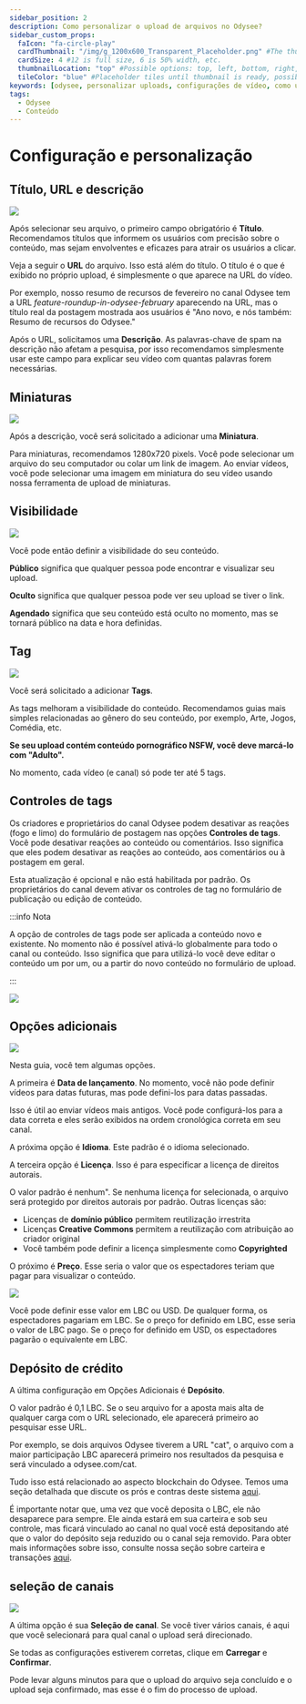 ---
sidebar_position: 2
description: Como personalizar o upload de arquivos no Odysee?
sidebar_custom_props:
  faIcon: "fa-circle-play"
  cardThumbnail: "/img/g_1200x600_Transparent_Placeholder.png" #The thumbnail on the category card.
  cardSize: 4 #12 is full size, 6 is 50% width, etc.
  thumbnailLocation: "top" #Possible options: top, left, bottom, right, none
  tileColor: "blue" #Placeholder tiles until thumbnail is ready, possible options: blue, cream, darkpurple, lightpurple, mauve, orange, pink, none
keywords: [odysee, personalizar uploads, configurações de vídeo, como usar uma miniatura no odysee, usar tags no odysee, como fazer upload de uma miniatura, como configurar tags no odysee, como definir um título no odysee]
tags:
  - Odysee
  - Conteúdo
---

# Configuração e personalização

## Título, URL e descrição

![](https://thumbs.odycdn.com/66e2b4af79d93820e89423a1b2a7df5a.webp)

Após selecionar seu arquivo, o primeiro campo obrigatório é **Título**. Recomendamos títulos que informem os usuários com precisão sobre o conteúdo, mas sejam envolventes e eficazes para atrair os usuários a clicar.

Veja a seguir o **URL** do arquivo. Isso está além do título. O título é o que é exibido no próprio upload, é simplesmente o que aparece na URL do vídeo.

Por exemplo, nosso resumo de recursos de fevereiro no canal Odysee tem a URL *feature-roundup-in-odysee-february* aparecendo na URL, mas o título real da postagem mostrada aos usuários é "Ano novo, e nós também: Resumo de recursos do Odysee."

Após o URL, solicitamos uma **Descrição**. As palavras-chave de spam na descrição não afetam a pesquisa, por isso recomendamos simplesmente usar este campo para explicar seu vídeo com quantas palavras forem necessárias.

## Miniaturas

![](https://thumbs.odycdn.com/111a2ceb1e4c2126b586e82387455a59.webp)

Após a descrição, você será solicitado a adicionar uma **Miniatura**.

Para miniaturas, recomendamos 1280x720 pixels. Você pode selecionar um arquivo do seu computador ou colar um link de imagem. Ao enviar vídeos, você pode selecionar uma imagem em miniatura do seu vídeo usando nossa ferramenta de upload de miniaturas.

## Visibilidade

![](https://thumbs.odycdn.com/2ca78f88a67b139646ba1726048c21e4.webp)

Você pode então definir a visibilidade do seu conteúdo.

**Público** significa que qualquer pessoa pode encontrar e visualizar seu upload.

**Oculto** significa que qualquer pessoa pode ver seu upload se tiver o link.

**Agendado** significa que seu conteúdo está oculto no momento, mas se tornará público na data e hora definidas.

## Tag

![](https://thumbs.odycdn.com/8cd7cd30cd090c3e746283d07422007c.webp)

Você será solicitado a adicionar **Tags**.

As tags melhoram a visibilidade do conteúdo. Recomendamos guias mais simples relacionadas ao gênero do seu conteúdo, por exemplo, Arte, Jogos, Comédia, etc.

**Se seu upload contém conteúdo pornográfico NSFW, você deve marcá-lo com "Adulto".**

No momento, cada vídeo (e canal) só pode ter até 5 tags.

## Controles de tags

Os criadores e proprietários do canal Odysee podem desativar as reações (fogo e limo) do formulário de postagem nas opções **Controles de tags**. Você pode desativar reações ao conteúdo ou comentários. Isso significa que eles podem desativar as reações ao conteúdo, aos comentários ou à postagem em geral.

Esta atualização é opcional e não está habilitada por padrão. Os proprietários do canal devem ativar os controles de tag no formulário de publicação ou edição de conteúdo.

:::info Nota

A opção de controles de tags pode ser aplicada a conteúdo novo e existente. No momento não é possível ativá-lo globalmente para todo o canal ou conteúdo. Isso significa que para utilizá-lo você deve editar o conteúdo um por um, ou a partir do novo conteúdo no formulário de upload.

:::

![](https://thumbs.odycdn.com/ece84e53074ecd58297f8808b36d1612.webp)

## Opções adicionais

![](https://thumbs.odycdn.com/c0c4f9642fc97d818a3bd031e2aba43d.webp)

Nesta guia, você tem algumas opções.

A primeira é **Data de lançamento**. No momento, você não pode definir vídeos para datas futuras, mas pode defini-los para datas passadas.

Isso é útil ao enviar vídeos mais antigos. Você pode configurá-los para a data correta e eles serão exibidos na ordem cronológica correta em seu canal.

A próxima opção é **Idioma**. Este padrão é o idioma selecionado.

A terceira opção é **Licença**. Isso é para especificar a licença de direitos autorais.

O valor padrão é nenhum". Se nenhuma licença for selecionada, o arquivo será protegido por direitos autorais por padrão. Outras licenças são:

- Licenças de **domínio público** permitem reutilização irrestrita
- Licenças **Creative Commons** permitem a reutilização com atribuição ao criador original
- Você também pode definir a licença simplesmente como **Copyrighted**

O próximo é **Preço**. Esse seria o valor que os espectadores teriam que pagar para visualizar o conteúdo.

![](https://thumbs.odycdn.com/e237e71cfe57bbbf0c83cbf26c26251e.webp)

Você pode definir esse valor em LBC ou USD. De qualquer forma, os espectadores pagariam em LBC. Se o preço for definido em LBC, esse seria o valor de LBC pago. Se o preço for definido em USD, os espectadores pagarão o equivalente em LBC.

## Depósito de crédito

A última configuração em Opções Adicionais é **Depósito**.

O valor padrão é 0,1 LBC. Se o seu arquivo for a aposta mais alta de qualquer carga com o URL selecionado, ele aparecerá primeiro ao pesquisar esse URL.

Por exemplo, se dois arquivos Odysee tiverem a URL "cat", o arquivo com a maior participação LBC aparecerá primeiro nos resultados da pesquisa e será vinculado a odysee.com/cat.

Tudo isso está relacionado ao aspecto blockchain do Odysee. Temos uma seção detalhada que discute os prós e contras deste sistema [aqui](/pt/category-blockchain/category-staking/naming).

É importante notar que, uma vez que você deposita o LBC, ele não desaparece para sempre. Ele ainda estará em sua carteira e sob seu controle, mas ficará vinculado ao canal no qual você está depositando até que o valor do depósito seja reduzido ou o canal seja removido. Para obter mais informações sobre isso, consulte nossa seção sobre carteira e transações [aqui](/pt/category-wallet/).

## seleção de canais

![](https://thumbs.odycdn.com/1e96b9efcf279082f6cdbb2d68b5bf39.webp)

A última opção é sua **Seleção de canal**. Se você tiver vários canais, é aqui que você selecionará para qual canal o upload será direcionado.

Se todas as configurações estiverem corretas, clique em **Carregar** e **Confirmar**.

Pode levar alguns minutos para que o upload do arquivo seja concluído e o upload seja confirmado, mas esse é o fim do processo de upload.